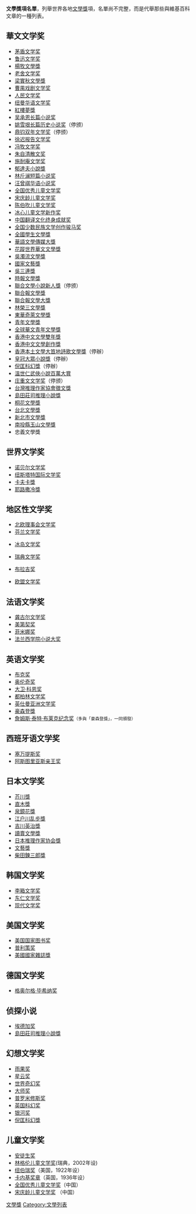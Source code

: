 '''文學獎項名單'''，列舉世界各地[[文學獎|文學獎]]項，名單尚不完整，而是代舉那些與維基百科文章的一種列表。

==華文文学奖==
*[[茅盾文学奖|茅盾文学奖]]
*[[鲁迅文学奖|鲁迅文学奖]]
*[[楊牧文學獎|楊牧文學獎]]
*[[老舍文学奖|老舍文学奖]]
*[[梁實秋文學獎|梁實秋文學獎]]
*[[曹禺戏剧文学奖|曹禺戏剧文学奖]]
*[[人民文学奖|人民文学奖]]
*[[纽曼华语文学奖|纽曼华语文学奖]]
*[[紅樓夢獎|紅樓夢獎]]
*[[吴承恩长篇小说奖|吴承恩长篇小说奖]]
*[[姚雪垠长篇历史小说奖|姚雪垠长篇历史小说奖]]（停颁）
*[[鼎钧双年文学奖|鼎钧双年文学奖]]（停颁）
*[[徐迟报告文学奖|徐迟报告文学奖]]
*[[冯牧文学奖|冯牧文学奖]]
*[[朱自清散文奖|朱自清散文奖]]
*[[施耐庵文学奖|施耐庵文学奖]]
*[[郁達夫小說獎|郁達夫小說獎]]
*[[林斤澜短篇小说奖|林斤澜短篇小说奖]]
*[[汪曾祺华语小说奖|汪曾祺华语小说奖]]
*[[全国优秀儿童文学奖|全国优秀儿童文学奖]]
*[[宋庆龄儿童文学奖|宋庆龄儿童文学奖]]
*[[陈伯吹儿童文学奖|陈伯吹儿童文学奖]]
*[[冰心儿童文学新作奖|冰心儿童文学新作奖]]
*[[中国翻译文化终身成就奖|中国翻译文化终身成就奖]]
*[[全国少数民族文学创作骏马奖|全国少数民族文学创作骏马奖]]
*[[全國學生文學獎|全國學生文學獎]]
*[[華語文學傳媒大獎|華語文學傳媒大獎]]
*[[花蹤世界華文文學獎|花蹤世界華文文學獎]]
*[[吳濁流文學獎|吳濁流文學獎]]
*[[國家文藝獎|國家文藝獎]]
*[[吳三連獎|吳三連獎]]
*[[時報文學獎|時報文學獎]]
*[[聯合文學小說新人獎|聯合文學小說新人獎]]（停颁）
*[[聯合報文學獎|聯合報文學獎]]
*[[聯合報文學大獎|聯合報文學大獎]]
*[[林榮三文學獎|林榮三文學獎]]
*[[東華奇萊文學獎|東華奇萊文學獎]]
*[[青年文學獎|青年文學獎]]
*[[全球華文青年文學獎|全球華文青年文學獎]]
*[[香港中文文學雙年獎|香港中文文學雙年獎]]
*[[香港中文文學創作獎|香港中文文學創作獎]]
*[[香港本土文學大笪地詩歌文學獎|香港本土文學大笪地詩歌文學獎]]（停辦）
*[[皇冠大眾小說獎|皇冠大眾小說獎]]（停辦）
*[[倪匡科幻獎|倪匡科幻獎]]（停辦）
*[[溫世仁武俠小說百萬大賞|溫世仁武俠小說百萬大賞]]
*[[庄重文文学奖|庄重文文学奖]]（停颁）
*[[台灣推理作家協會徵文獎|台灣推理作家協會徵文獎]]
*[[島田莊司推理小說獎|島田莊司推理小說獎]]
*[[桐花文學獎|桐花文學獎]]
*[[台北文學獎|台北文學獎]]
*[[新北市文學獎|新北市文學獎]]
*[[南投縣玉山文學獎|南投縣玉山文學獎]]
*忠義文學獎

==世界文学奖==
*[[诺贝尔文学奖|诺贝尔文学奖]]
*[[纽斯塔特国际文学奖|纽斯塔特国际文学奖]]
*[[卡夫卡獎|卡夫卡獎]]
*[[耶路撒冷獎|耶路撒冷獎]]

== 地区性文学奖 ==
*[[北欧理事会文学奖|北欧理事会文学奖]]
* [[芬兰文学奖|芬兰文学奖]]

* [[冰岛文学奖|冰岛文学奖]]

* [[瑞典文学奖|瑞典文学奖]]

* [[布拉吉奖|布拉吉奖]]

* [[欧盟文学奖|欧盟文学奖]]

==法语文学奖==
*[[龚古尔文学奖|龚古尔文学奖]]
*[[美第契奖|美第契奖]]
*[[菲米娜奖|菲米娜奖]]
*[[法兰西学院小说大奖|法兰西学院小说大奖]]

==英语文学奖==
*[[布克奖|布克奖]]
*[[奥伦奇奖|奥伦奇奖]]
*[[大卫·科恩奖|大卫·科恩奖]]
*[[都柏林文学奖|都柏林文学奖]]
*[[英仕曼亚洲文学奖|英仕曼亚洲文学奖]]
*[[豪森登獎|豪森登獎]]
*[[詹姆斯·泰特·布莱克纪念奖|詹姆斯·泰特·布莱克纪念奖]]<small>（多與「豪森登獎」，一同頒發）</small>

==西班牙语文学奖==
*[[塞万提斯奖|塞万提斯奖]]
*[[阿斯图里亚斯亲王奖|阿斯图里亚斯亲王奖]]

==日本文学奖==
*[[芥川獎|芥川獎]]
*[[直木獎|直木獎]]
*[[泉鏡花獎|泉鏡花獎]]
*[[江户川乱步獎|江户川乱步獎]]
*[[吉川英治獎|吉川英治獎]]
*[[讀賣文學獎|讀賣文學獎]]
*[[日本推理作家协会獎|日本推理作家协会獎]]
*[[文藝獎|文藝獎]]
*[[柴田鍊三郎獎|柴田鍊三郎獎]]

==韩国文学奖==
*[[李箱文学奖|李箱文学奖]]
*[[东仁文学奖|东仁文学奖]]
*[[现代文学奖|现代文学奖]]
==美国文学奖==
*[[美国国家图书奖|美国国家图书奖]]
*[[普利策奖|普利策奖]]
*[[美國國家雜誌獎|美國國家雜誌獎]]

==德国文学奖==
*[[格奥尔格·毕希纳奖|格奥尔格·毕希纳奖]]

==侦探小说==
*[[埃德加奖|埃德加奖]]
*[[島田莊司推理小說獎|島田莊司推理小說獎]]

==幻想文学奖==
*[[雨果奖|雨果奖]]
*[[星云奖|星云奖]]
*[[世界奇幻奖|世界奇幻奖]]
*[[大师奖|大师奖]]
*[[普罗米修斯奖|普罗米修斯奖]]
*[[英国科幻奖|英国科幻奖]]
*[[银河奖|银河奖]]
*[[倪匡科幻獎|倪匡科幻獎]]
==儿童文学奖==
*[[安徒生奖|安徒生奖]]
*[[阿斯特麗德·林格倫紀念獎|林格伦儿童文学奖]](瑞典，2002年设)
*[[纽伯瑞奖|纽伯瑞奖]]（美国，1922年设）
*[[卡内基奖章|卡内基奖章]]（英国，1936年设）
*[[全国优秀儿童文学奖|全国优秀儿童文学奖]]（中国）
* [[宋庆龄儿童文学奖|宋庆龄儿童文学奖]] （中国）
[[Category:文學獎|]]
[[Category:文學列表|Category:文學列表]]
